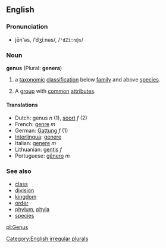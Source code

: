 {{wikipedia}}
==English==
===Pronunciation===
*jēn'əs, /ˈdʒiːnəs/, /<tt>"dZi:n@s</tt>/

=== Noun ===
'''genus''' (Plural: '''genera''')

#{{taxonomy}} a [[taxonomic]] [[classification]] below [[family]] and above [[species]].
#A [[group]] with [[common]] [[attribute]]s.

==== Translations ====
*Dutch: genus ''n'' (1), [[soort]] ''f'' (2)
*French: [[genre]] ''m''
*German: [[Gattung]] ''f'' (1)
*[[Interlingua]]: [[genere]]
*Italian: [[genere]] ''m''
*Lithuanian: [[gentis]] ''f''
*Portuguese: [[gênero]] ''m''

===See also===
*[[class]]
*[[division]]
*[[kingdom]]
*[[order]]
*[[phylum]], [[phyla]]
*[[species]]

[[Category:English irregular plurals]]

[[pl:Genus]]
